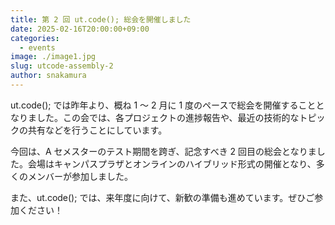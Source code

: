 ```yaml
---
title: 第 2 回 ut.code(); 総会を開催しました
date: 2025-02-16T20:00:00+09:00
categories:
  - events
image: ./image1.jpg
slug: utcode-assembly-2
author: snakamura
---
```


ut.code(); では昨年より、概ね 1 〜 2 月に 1 度のペースで総会を開催することとなりました。この会では、各プロジェクトの進捗報告や、最近の技術的なトピックの共有などを行うことにしています。

今回は、A セメスターのテスト期間を跨ぎ、記念すべき 2 回目の総会となりました。会場はキャンパスプラザとオンラインのハイブリッド形式の開催となり、多くのメンバーが参加しました。

また、ut.code(); では、来年度に向けて、新歓の準備も進めています。ぜひご参加ください！
